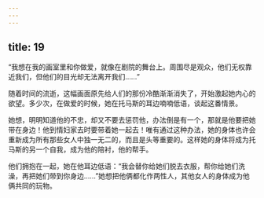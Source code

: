 ```yaml
---
---
---
```

title: 19
---




“我想在我的画室里和你做爱，就像在剧院的舞台上。周围尽是观众，他们无权靠近我们，但他们的目光却无法离开我们……”

随着时间的流逝，这幅画面原先给人们的那份冷酷渐渐消失了，开始激起她内心的欲望。多少次，在做爱的时候，她在托马斯的耳边喃喃低语，谈起这番情景。

她想，明明知道他的不忠，却又不要去惩罚他，办法倒是有一个，那就是他要把她带在身边！他到情妇家去时要带着她一起去！唯有通过这种办法，她的身体也许会重新成为所有那些女人中独一无二的，而且是头等重要的。这样她的身体将成为托马斯的另一个自我，成为他的陪衬，他的帮手。

他们拥抱在一起，她在他耳边低语：“我会替你给她们脱去衣服，帮你给她们洗澡，再把她们带到你身边……”她想把他俩都化作两性人，其他女人的身体成为他俩共同的玩物。